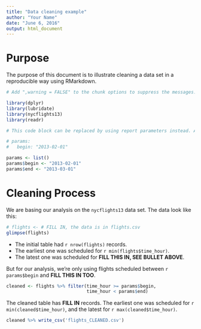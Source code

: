 ```yaml
---
title: "Data cleaning example"
author: "Your Name"
date: "June 6, 2016"
output: html_document
---
```


# Purpose

The purpose of this document is to illustrate cleaning a data set in a reproducible way using RMarkdown. 

```r
# Add ",warning = FALSE" to the chunk options to suppress the messages.  

library(dplyr)
library(lubridate)
library(nycflights13)
library(readr)
```

```r

# This code block can be replaced by using report parameters instead. Add parameters to the YAML frontmatter like this: 

# params:
#   begin: "2013-02-01"

params <- list()
params$begin <- "2013-02-01" 
params$end <- "2013-03-01"

```

# Cleaning Process

We are basing our analysis on the `nycflights13` data set. The data look like this: 
```r
# flights <- # FILL IN, the data is in flights.csv
glimpse(flights)
```

- The initial table had ```r nrow(flights)``` records. 
- The earliest one was scheduled for ```r min(flights$time_hour)```. 
- The latest one was scheduled for **FILL THIS IN, SEE BULLET ABOVE**. 

But for our analysis, we're only using flights scheduled between ```r params$begin``` and **FILL THIS IN TOO**. 

```r

cleaned <- flights %>% filter(time_hour >= params$begin,
							  time_hour < params$end)

```

The cleaned table has **FILL IN** records. The earliest one was scheduled for ```r min(cleaned$time_hour)```, and the latest for ```r max(cleaned$time_hour)```. 

```r

cleaned %>% write_csv('flights_CLEANED.csv')
```

